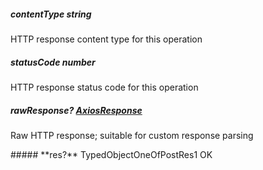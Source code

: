 
##### **contentType** string
HTTP response content type for this operation

##### **statusCode** number
HTTP response status code for this operation

##### **rawResponse?** [AxiosResponse](https://axios-http.com/docs/res_schema)
Raw HTTP response; suitable for custom response parsing

<Collapsible>
    ##### **res?** TypedObjectOneOfPostRes1
    OK
    <Collapsible.Break/>
    <TypedObjectOneOfPostRes1/>
</Collapsible>

